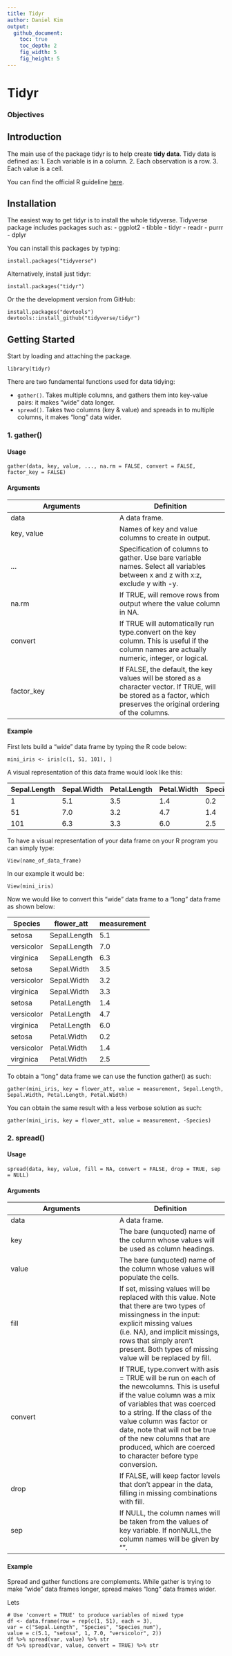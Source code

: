 ```yaml
---
title: Tidyr
author: Daniel Kim
output:
  github_document:
    toc: true
    toc_depth: 2
    fig_width: 5
    fig_height: 5
---
```


# Tidyr

### Objectives

## Introduction
The main use of the package tidyr is to help create **tidy data**. Tidy data is defined as:
1. Each variable is in a column.
2. Each observation is a row.
3. Each value is a cell.

You can find the official R guideline [here](https://cran.r-project.org/web/packages/tidyr/tidyr.pdf).

## Installation

The easiest way to get tidyr is to install the whole tidyverse.
Tidyverse package includes packages such as:
 - ggplot2
 - tibble
 - tidyr
 - readr
 - purrr
 - dplyr
 
You can install this packages by typing:
```
install.packages("tidyverse")
```

Alternatively, install just tidyr:
```
install.packages("tidyr")
```

Or the the development version from GitHub:
```
install.packages("devtools")
devtools::install_github("tidyverse/tidyr")
```

## Getting Started

Start by loading and attaching the package.
```
library(tidyr)
```

There are two fundamental functions used for data tidying:

- `gather()`. Takes multiple columns, and gathers them into key-value pairs: it makes “wide” data longer.
- `spread()`. Takes two columns (key & value) and spreads in to multiple columns, it makes “long” data wider.

### 1. gather()

#### Usage
```
gather(data, key, value, ..., na.rm = FALSE, convert = FALSE, factor_key = FALSE)
```
#### Arguments
Arguments  | Definition
------------- | -------------
data  | A data frame.
key, value  | Names of key and value columns to create in output.
... | Specification of columns to gather. Use bare variable names. Select all variables between x and z with x:z, exclude y with -y.
na.rm | If TRUE, will remove rows from output where the value column in NA.
convert | If TRUE will automatically run type.convert on the key column. This is useful if the column names are actually numeric, integer, or logical.
factor_key | If FALSE, the default, the key values will be stored as a character vector. If TRUE, will be stored as a factor, which preserves the original ordering of the columns.

#### Example
First lets build a "wide" data frame by typing the R code below:
````
mini_iris <- iris[c(1, 51, 101), ]
````

A visual representation of this data frame would look like this:

Sepal.Length  | Sepal.Width | Petal.Length | Petal.Width | Species
--- | --- | --- | --- | ---
1       |     5.1     |    3.5     |     1.4    |     0.2  |   setosa
51       |    7.0     |    3.2     |     4.7    |     1.4 |versicolor
101       |   6.3     |    3.3     |     6.0     |    2.5 | virginica

To have a visual representation of your data frame on your R program you can simply type:
````
View(name_of_data_frame)
````
In our example it would be:
````
View(mini_iris)
````
Now we would like to convert this "wide" data frame to a "long" data frame as shown below:

Species  | flower_att | measurement
--- | --- | ---
setosa |Sepal.Length      |   5.1
versicolor |Sepal.Length   |      7.0
virginica |Sepal.Length    |     6.3
setosa | Sepal.Width      |   3.5
versicolor | Sepal.Width   |      3.2
virginica  |Sepal.Width    |     3.3
setosa |Petal.Length     |    1.4
versicolor |Petal.Length    |     4.7
virginica |Petal.Length    |     6.0
setosa |Petal.Width    |     0.2
versicolor | Petal.Width   |      1.4
virginica | Petal.Width    |     2.5

To obtain a "long" data frame we can use the function gather() as such:
````
gather(mini_iris, key = flower_att, value = measurement, Sepal.Length, Sepal.Width, Petal.Length, Petal.Width)
````

You can obtain the same result with a less verbose solution as such:
````
gather(mini_iris, key = flower_att, value = measurement, -Species)
````

### 2. spread()

#### Usage
````
spread(data, key, value, fill = NA, convert = FALSE, drop = TRUE, sep = NULL)
````

#### Arguments
Arguments  | Definition
------------- | -------------
data | A data frame.
key | The bare (unquoted) name of the column whose values will be used as column headings.
value | The bare (unquoted) name of the column whose values will populate the cells.
fill | If set, missing values will be replaced with this value. Note that there are two types of missingness in the input: explicit missing values (i.e. NA), and implicit missings, rows that simply aren’t present. Both types of missing value will be replaced by fill.
convert | If TRUE, type.convert with asis = TRUE will be run on each of the newcolumns. This is useful if the value column was a mix of variables that was coerced to a string. If the class of the value column was factor or date, note that will not be true of the new columns that are produced, which are coerced to character before type conversion.
drop | If FALSE, will keep factor levels that don’t appear in the data, filling in missing combinations with fill.
sep | If NULL, the column names will be taken from the values of key variable. If nonNULL,the column names will be given by "<key_name><sep><key_value>".

#### Example
Spread and gather functions are complements. While gather is trying to make "wide" data frames longer, spread makes "long" data frames wider.

Lets
````
# Use 'convert = TRUE' to produce variables of mixed type
df <- data.frame(row = rep(c(1, 51), each = 3),
var = c("Sepal.Length", "Species", "Species_num"),
value = c(5.1, "setosa", 1, 7.0, "versicolor", 2))
df %>% spread(var, value) %>% str
df %>% spread(var, value, convert = TRUE) %>% str
````
